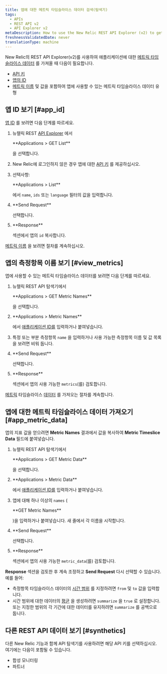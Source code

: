 ```yaml
---
title: 앱에 대한 메트릭 타임슬라이스 데이터 검색(탐색기)
tags:
  - APIs
  - REST API v2
  - API Explorer v2
metaDescription: How to use the New Relic REST API Explorer (v2) to get metric data for your application.
freshnessValidatedDate: never
translationType: machine
---
```


New Relic의 REST API Explorer(v2)를 사용하여 애플리케이션에 대한 [메트릭 타임슬라이스 데이터](/docs/telemetry-data-platform/ingest-manage-data/understand-data/new-relic-data-types#timeslice-data) 를 가져올 때 다음이 필요합니다.

* [API 키](/docs/apis/rest-api-v2/getting-started/introduction-new-relic-rest-api-v2#api_key)
* [앱의 ID](#app_id)
* [메트릭 이름](#view_metrics) 및 값을 포함하여 앱에 사용할 수 있는 메트릭 타임슬라이스 데이터 유형

## 앱 ID 보기 [#app_id]

[앱 ID](/docs/apm/apis/requirements/identification-code) 를 보려면 다음 단계를 따르세요.

1. 뉴렐릭 REST [API Explorer](https://rpm.newrelic.com/api/explore "링크가 새 창에서 열립니다.") 에서

   <DNT>
     **Applications > GET List**
   </DNT>

   을 선택합니다.

2. New Relic에 로그인하지 않은 경우 앱에 대한 [API 키](/docs/apis/rest-api-v2/requirements/rest-api-key#viewing) 를 제공하십시오.

3. 선택사항:

   <DNT>
     **Applications > List**
   </DNT>

   에서 `name`, `ids` 또는 `language` 필터의 값을 입력합니다.

4. <DNT>
     **Send Request**
   </DNT>

   선택합니다.

5. <DNT>
     **Response**
   </DNT>

   섹션에서 앱의 `id` 복사합니다.

[메트릭 이름](#view_metrics) 을 보려면 절차를 계속하십시오.

## 앱의 측정항목 이름 보기 [#view_metrics]

앱에 사용할 수 있는 메트릭 타임슬라이스 데이터를 보려면 다음 단계를 따르세요.

1. 뉴렐릭 REST API 탐색기에서

   <DNT>
     **Applications > GET Metric Names**
   </DNT>

   을 선택합니다.

2. <DNT>
     **Applications > Metric Names**
   </DNT>

   에서 [애플리케이션 ID를](/docs/apm/apis/requirements/identification-code) 입력하거나 붙여넣습니다.

3. 특정 또는 부분 측정항목 `name` 을 입력하거나 사용 가능한 측정항목 이름 및 값 목록을 보려면 비워 둡니다.

4. <DNT>
     **Send Request**
   </DNT>

   선택합니다.

5. <DNT>
     **Response**
   </DNT>

   섹션에서 앱의 사용 가능한 `metrics`(를) 검토합니다.

[메트릭](#app_metric_data) 타임슬라이스 [데이터](#app_metric_data) 를 가져오는 절차를 계속합니다.

## 앱에 대한 메트릭 타임슬라이스 데이터 가져오기 [#app_metric_data]

앱의 지표 값을 얻으려면 <DNT>**Metric Names**</DNT> 결과에서 값을 복사하여 <DNT>**Metric Timeslice Data**</DNT> 필드에 붙여넣습니다.

1. 뉴렐릭 REST API 탐색기에서

   <DNT>
     **Applications > GET Metric Data**
   </DNT>

   을 선택합니다.

2. <DNT>
     **Applications > Metric Data**
   </DNT>

   에서 [애플리케이션 ID를](/docs/apm/apis/requirements/identification-code) 입력하거나 붙여넣습니다.

3. 앱에 대해 하나 이상의 `names` (

   <DNT>
     **GET Metric Names**
   </DNT>

   )을 입력하거나 붙여넣습니다. 새 줄에서 각 이름을 시작합니다.

4. <DNT>
     **Send Request**
   </DNT>

   선택합니다.

5. <DNT>
     **Response**
   </DNT>

   섹션에서 앱의 사용 가능한 `metric_data`(를) 검토합니다.

<DNT>**Response**</DNT> 섹션을 검토한 후 계속 조정하고 <DNT>**Send Request**</DNT> 다시 선택할 수 있습니다. 예를 들어:

* 측정항목 타임슬라이스 데이터의 [시간 범위](/docs/apm/apis/api-v2-examples/specifying-time-range-api-v2) 를 지정하려면 `from` 및 `to` 값을 입력합니다.
* 시간 범위에 대한 데이터의 [평균](/docs/apm/apis/requirements/calculating-average-metric-values-summarize) 을 생성하려면 `summarize` 을 `true` 로 설정합니다. 또는 지정한 범위의 각 기간에 대한 데이터를 유지하려면 `summarize` 를 공백으로 둡니다.

## 다른 REST API 데이터 보기 [#synthetics]

다른 New Relic 기능과 함께 API 탐색기를 사용하려면 해당 API 키를 선택하십시오. 여기에는 다음이 포함될 수 있습니다.

* 합성 모니터링
* 파트너
